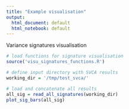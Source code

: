 ```yaml
---
title: "Example visualisation"
output:
  html_document: default
  html_notebook: default
---
```



Variance signatures visualisation

```r
# load functions for signature visualisation
source('visu_signatures_functions.R')
```

```r
# define input directory with SVCA results 
working_dir = '/tmp/test_svca/'
```

```r
# load and concatenate all results
all_sig = read_all_signatures(working_dir)
plot_sig_bars(all_sig)
```

